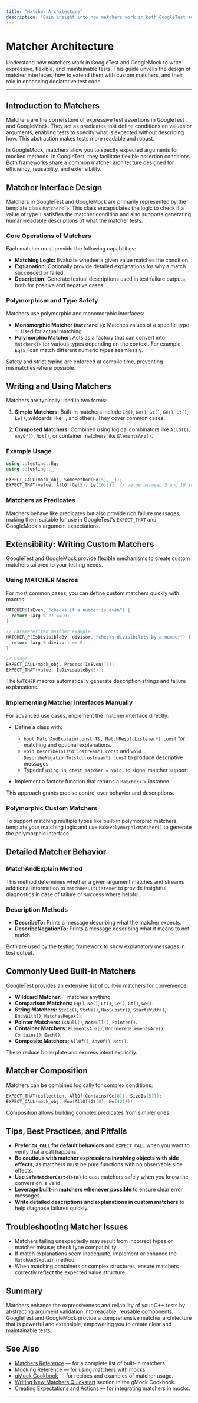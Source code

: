 ```yaml
---
title: "Matcher Architecture"
description: "Gain insight into how matchers work in both GoogleTest and GoogleMock. Understand the design of the Matcher interface, extensibility through custom matchers, and how matchers enhance declarative and readable test code."
---
```


# Matcher Architecture

Understand how matchers work in GoogleTest and GoogleMock to write expressive, flexible, and maintainable tests. This guide unveils the design of matcher interfaces, how to extend them with custom matchers, and their role in enhancing declarative test code.

---

## Introduction to Matchers

Matchers are the cornerstone of expressive test assertions in GoogleTest and GoogleMock. They act as predicates that define conditions on values or arguments, enabling tests to specify what is expected without describing how. This abstraction makes tests more readable and robust.

In GoogleMock, matchers allow you to specify expected arguments for mocked methods. In GoogleTest, they facilitate flexible assertion conditions. Both frameworks share a common matcher architecture designed for efficiency, reusability, and extensibility.

## Matcher Interface Design

Matchers in GoogleTest and GoogleMock are primarily represented by the template class `Matcher<T>`. This class encapsulates the logic to check if a value of type `T` satisfies the matcher condition and also supports generating human-readable descriptions of what the matcher tests.

### Core Operations of Matchers

Each matcher must provide the following capabilities:

- **Matching Logic:** Evaluate whether a given value matches the condition.
- **Explanation:** Optionally provide detailed explanations for why a match succeeded or failed.
- **Description:** Generate textual descriptions used in test failure outputs, both for positive and negative cases.

### Polymorphism and Type Safety

Matchers use polymorphic and monomorphic interfaces:

- **Monomorphic Matcher (`Matcher<T>`):** Matches values of a specific type `T`. Used for actual matching.
- **Polymorphic Matcher:** Acts as a factory that can convert into `Matcher<T>` for various types depending on the context. For example, `Eq(5)` can match different numeric types seamlessly.

Safety and strict typing are enforced at compile time, preventing mismatches where possible.

## Writing and Using Matchers

Matchers are typically used in two forms:

1. **Simple Matchers:** Built-in matchers include `Eq()`, `Ne()`, `Gt()`, `Ge()`, `Lt()`, `Le()`, wildcards like `_`, and others. They cover common cases.

2. **Composed Matchers:** Combined using logical combinators like `AllOf()`, `AnyOf()`, `Not()`, or container matchers like `ElementsAre()`.

### Example Usage

```cpp
using ::testing::Eq;
using ::testing::_;

EXPECT_CALL(mock_obj, SomeMethod(Eq(5), _));
EXPECT_THAT(value, AllOf(Ge(5), Le(10)));  // value between 5 and 10 inclusive
```

### Matchers as Predicates

Matchers behave like predicates but also provide rich failure messages, making them suitable for use in GoogleTest's `EXPECT_THAT` and GoogleMock's argument expectations.

## Extensibility: Writing Custom Matchers

GoogleTest and GoogleMock provide flexible mechanisms to create custom matchers tailored to your testing needs.

### Using MATCHER Macros

For most common cases, you can define custom matchers quickly with macros:

```cpp
MATCHER(IsEven, "checks if a number is even") {
  return (arg % 2) == 0;
}

// Parameterized matcher example
MATCHER_P(IsDivisibleBy, divisor, "checks divisibility by a number") {
  return (arg % divisor) == 0;
}

// Usage
EXPECT_CALL(mock_obj, Process(IsEven()));
EXPECT_THAT(value, IsDivisibleBy(3));
```

The `MATCHER` macros automatically generate description strings and failure explanations.

### Implementing Matcher Interfaces Manually

For advanced use cases, implement the matcher interface directly:

- Define a class with:
  - `bool MatchAndExplain(const T&, MatchResultListener*) const` for matching and optional explanations.
  - `void DescribeTo(std::ostream*) const` and `void DescribeNegationTo(std::ostream*) const` to produce descriptive messages.
  - Typedef `using is_gtest_matcher = void;` to signal matcher support.

- Implement a factory function that returns a `Matcher<T>` instance.

This approach grants precise control over behavior and descriptions.

### Polymorphic Custom Matchers

To support matching multiple types like built-in polymorphic matchers, template your matching logic and use `MakePolymorphicMatcher()` to generate the polymorphic interface.

## Detailed Matcher Behavior

### MatchAndExplain Method

This method determines whether a given argument matches and streams additional information to `MatchResultListener` to provide insightful diagnostics in case of failure or success where helpful.

### Description Methods

- **DescribeTo:** Prints a message describing what the matcher expects.
- **DescribeNegationTo:** Prints a message describing what it means to not match.

Both are used by the testing framework to show explanatory messages in test output.

## Commonly Used Built-in Matchers

GoogleTest provides an extensive list of built-in matchers for convenience:

- **Wildcard Matcher:** `_` matches anything.
- **Comparison Matchers:** `Eq()`, `Ne()`, `Lt()`, `Le()`, `Gt()`, `Ge()`.
- **String Matchers:** `StrEq()`, `StrNe()`, `HasSubstr()`, `StartsWith()`, `EndsWith()`, `MatchesRegex()`.
- **Pointer Matchers:** `IsNull()`, `NotNull()`, `Pointee()`.
- **Container Matchers:** `ElementsAre()`, `UnorderedElementsAre()`, `Contains()`, `Each()`.
- **Composite Matchers:** `AllOf()`, `AnyOf()`, `Not()`.

These reduce boilerplate and express intent explicitly.

## Matcher Composition

Matchers can be combined logically for complex conditions:

```cpp
EXPECT_THAT(collection, AllOf(Contains(Ge(0)), SizeIs(5)));
EXPECT_CALL(mock_obj, Foo(AllOf(Gt(0), Ne(42))));
```

Composition allows building complex predicates from simpler ones.

## Tips, Best Practices, and Pitfalls

- **Prefer `ON_CALL` for default behaviors** and `EXPECT_CALL` when you want to verify that a call happens.
- **Be cautious with matcher expressions involving objects with side effects**, as matchers must be pure functions with no observable side effects.
- **Use `SafeMatcherCast<T>(m)`** to cast matchers safely when you know the conversion is valid.
- **Leverage built-in matchers whenever possible** to ensure clear error messages.
- **Write detailed descriptions and explanations in custom matchers** to help diagnose failures quickly.

## Troubleshooting Matcher Issues

- Matchers failing unexpectedly may result from incorrect types or matcher misuse; check type compatibility.
- If match explanations seem inadequate, implement or enhance the `MatchAndExplain` method.
- When matching containers or complex structures, ensure matchers correctly reflect the expected value structure.

## Summary

Matchers enhance the expressiveness and reliability of your C++ tests by abstracting argument validation into readable, reusable components. GoogleTest and GoogleMock provide a comprehensive matcher architecture that is powerful and extensible, empowering you to create clear and maintainable tests.

## See Also

- [Matchers Reference](reference/matchers.md) — for a complete list of built-in matchers.
- [Mocking Reference](reference/mocking.md) — for using matchers with mocks.
- [gMock Cookbook](gmock_cook_book.md) — for recipes and examples of matcher usage.
- [Writing New Matchers Quickstart](#NewMatchers) section in the gMock Cookbook.
- [Creating Expectations and Actions](reference/mocking.md#EXPECT_CALL) — for integrating matchers in mocks.

---